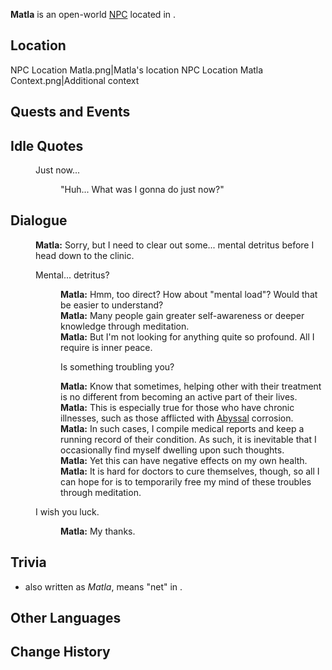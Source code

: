 {{Meta
<!-- Remove this template after adding the missing info -->
|missing_NPC_profile  = yes
}}
{{Character Infobox
|type             = Open-World NPC
|image            = NPC Matla.png
|realname         = <!-- Optional, if different from in-game name -->
|deceased         = <!-- Past (for deceased prior to events of the game) or free response -->
|region           = Natlan
|location         = Natlan
|affiliation      = Masters of the Night-Wind
|title            = Witch Doctor

|ancestry         = <!-- Clan/family -->
|father           = 
|mother           = 
|spouse           = 
|sibling          = 
|child            = 
|relative         = 

|voiceEN          = 
|voiceCN          = 
|voiceJP          = 
|voiceKR          = 
|dialoguereward   = 
}}
'''Matla''' is an open-world [[NPC]] located in {{Location|"Masters of the Night-Wind"}}.
<!-- Following a certain dialogue branch for the first time gives the player AMOUNT_AS_WORD [[Item]].-->

==Location==
<gallery>
NPC Location Matla.png|Matla's location
NPC Location Matla Context.png|Additional context
</gallery>
<!--
==Profile==
Detailed story/lore information goes here.
''(To be added.)''

===Appearance===
Keep appearance section short and concise. Limit to 2 paragraphs with 3-4 sentences each.
''(To be added.)''
-->
==Quests and Events==
{{Quests and Events}}

==Idle Quotes==
{{Dialogue Start}}
:{{DIcon|Idle}} Just now...
::{{A|VO Matla 01.ogg}} "Huh... What was I gonna do just now?"
{{Dialogue End}}

==Dialogue==
{{Dialogue Start}}
:'''Matla:''' Sorry, but I need to clear out some... mental detritus before I head down to the clinic.
:{{DIcon}} Mental... detritus?
::'''Matla:''' Hmm, too direct? How about "mental load"? Would that be easier to understand?
::'''Matla:''' Many people gain greater self-awareness or deeper knowledge through meditation.
::'''Matla:''' But I'm not looking for anything quite so profound. All I require is inner peace.
::{{DIcon}} Is something troubling you?
::'''Matla:''' Know that sometimes, helping other with their treatment is no different from becoming an active part of their lives.
::'''Matla:''' This is especially true for those who have chronic illnesses, such as those afflicted with [[Abyss]]al corrosion.
::'''Matla:''' In such cases, I {{sic|regular}} compile medical reports and keep a running record of their condition. As such, it is inevitable that I occasionally find myself dwelling upon such thoughts.
::'''Matla:''' Yet this can have negative effects on my own health.
::'''Matla:''' It is hard for doctors to cure themselves, though, so all I can hope for is to temporarily free my mind of these troubles through meditation.
:{{DIcon}} I wish you luck.
::'''Matla:''' My thanks.
{{Dialogue End}}
<!--
==Event Dialogue==
===Event Name===
{{Dialogue Start}}
:'''{{subst:#titleparts:{{subst:PAGENAME}}}}:'''
{{Dialogue End}}
-->
==Trivia==
* ''{{wt|matlatl|Matlatl}}'' also written as ''Matla'', means "net" in {{w|Nahuatl}}.

==Other Languages==
{{Other Languages|default_hidden=1
|en      = Matla
|zhs     = 马塔拉
|zhs_rm  = Mǎtǎlā
|zht     = 馬塔拉
|zht_rm  = Mǎtǎlā
|ja      = マトーラ
|ja_rm   = Matoora
|ko      = 마틀라
|es      = Matla
|fr      = Matla
|ru      = Матла
|th      = Matla
|vi      = Matla
|de      = Matla
|id      = Matla
|pt      = Matla
|tr      = Matla
|it      = Matla
}}

==Change History==
{{Change History|5.2}}
<!--
==References==
{{Reflist}}
-->